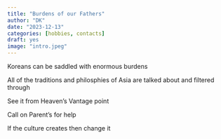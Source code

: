 ```yaml
---
title: "Burdens of our Fathers"
author: "DK"
date: "2023-12-13"
categories: [hobbies, contacts]
draft: yes
image: "intro.jpeg"
---
```


Koreans can be saddled with enormous burdens

All of the traditions and philosphies of Asia are talked about and filtered through

See it from Heaven's Vantage point

Call on Parent's for help

If the culture creates then change it


